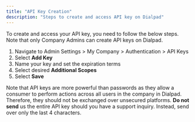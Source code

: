 ```yaml
---
title: "API Key Creation"
description: "Steps to create and access API key on Dialpad"
---
```

To create and access your API key, you need to follow the below steps. Note that only Company Admins can create API keys on Dialpad.

1.  Navigate to Admin Settings > My Company > Authentication > API Keys
2.  Select **Add Key**
3.  Name your key and set the expiration terms
4.  Select desired **Additional Scopes**
5.  Select **Save**

Note that API keys are more powerful than passwords as they allow a consumer to perform actions across all users in the company in Dialpad. Therefore, they should not be exchanged over unsecured platforms. **Do not send** us the entire API key should you have a support inquiry. Instead, send over only the last 4 characters.